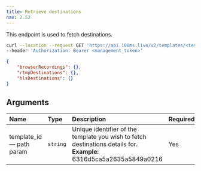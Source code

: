 ```yaml
---
title: Retrieve destinations
nav: 2.52
---
```


This endpoint is used to fetch destinations.

<GetRequest title="https://api.100ms.live/v2/templates/<template_id>/destinations" />

<Request id="req-0">

```bash
curl --location --request GET 'https://api.100ms.live/v2/templates/<template_id>/destinations' \
--header 'Authorization: Bearer <management_token>'
```

</Request>

<ResponseBox id="res-0" status="200 OK">

```json
{
    "browserRecordings": {},
    "rtmpDestinations": {},
    "hlsDestinations": {}
}
```

</ResponseBox>

## Arguments

| Name                           | Type     | Description                                                                                                               | Required |
| :----------------------------- | :------- | :------------------------------------------------------------------------------------------------------------------------ | :------- |
| template_id <br/> — path param | `string` | Unique identifier of the template you wish to fetch destinations details for. <br/> **Example:** 6316d5ca5a2635a5849a0216 | Yes      |
